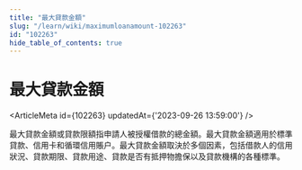 ```yaml
---
title: "最大貸款金額"
slug: "/learn/wiki/maximumloanamount-102263"
id: "102263"
hide_table_of_contents: true
---
```



# 最大貸款金額

<ArticleMeta id={102263} updatedAt={'2023-09-26 13:59:00'} />
<div className='border-solid border-b border-t-0 my-4 border-[var(--ifm-color-gray-300)]' />

最大貸款金額或貸款限額指申請人被授權借款的總金額。最大貸款金額適用於標準貸款、信用卡和循環信用賬户。最大貸款金額取決於多個因素，包括借款人的信用狀況、貸款期限、貸款用途、貸款是否有抵押物擔保以及貸款機構的各種標準。
